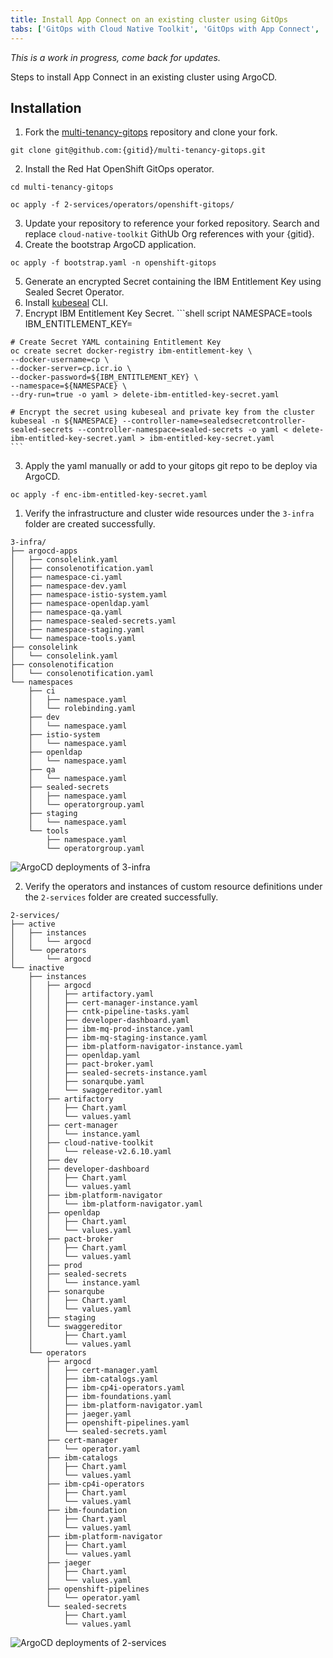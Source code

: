 ```yaml
---
title: Install App Connect on an existing cluster using GitOps
tabs: ['GitOps with Cloud Native Toolkit', 'GitOps with App Connect', 'GitOps with API Connect']
---
```



<PageDescription>

_This is a work in progress, come back for updates._

Steps to install App Connect in an existing cluster using ArgoCD.

</PageDescription>

## Installation
1. Fork the [multi-tenancy-gitops](https://github.com/cloud-native-toolkit/multi-tenancy-gitops) repository and clone your fork.
  ```shell script
  git clone git@github.com:{gitid}/multi-tenancy-gitops.git
  ```
2. Install the Red Hat OpenShift GitOps operator.
  ```shell script
  cd multi-tenancy-gitops

  oc apply -f 2-services/operators/openshift-gitops/
  ```
3. Update your repository to reference your forked repository.  Search and replace `cloud-native-toolkit` GithUb Org references with your {gitid}.
4. Create the bootstrap ArgoCD application.
  ```shell script
  oc apply -f bootstrap.yaml -n openshift-gitops
  ```
5. Generate an encrypted Secret containing the IBM Entitlement Key using Sealed Secret Operator.
  1. Install [kubeseal](https://github.com/bitnami-labs/sealed-secrets/blob/main/README.md) CLI.
  2. Encrypt IBM Entitlement Key Secret.
    ```shell script
    NAMESPACE=tools
    IBM_ENTITLEMENT_KEY=<Entitlement Key>

    # Create Secret YAML containing Entitlement Key
    oc create secret docker-registry ibm-entitlement-key \
    --docker-username=cp \
    --docker-server=cp.icr.io \
    --docker-password=${IBM_ENTITLEMENT_KEY} \
    --namespace=${NAMESPACE} \
    --dry-run=true -o yaml > delete-ibm-entitled-key-secret.yaml

    # Encrypt the secret using kubeseal and private key from the cluster
    kubeseal -n ${NAMESPACE} --controller-name=sealedsecretcontroller-sealed-secrets --controller-namespace=sealed-secrets -o yaml < delete-ibm-entitled-key-secret.yaml > ibm-entitled-key-secret.yaml
    ```
  3. Apply the yaml manually or add to your gitops git repo to be deploy via ArgoCD.
  ```shell script
  oc apply -f enc-ibm-entitled-key-secret.yaml
  ```

  1. Verify the infrastructure and cluster wide resources under the `3-infra` folder are created successfully.
  ```
  3-infra/
  ├── argocd-apps
  │   ├── consolelink.yaml
  │   ├── consolenotification.yaml
  │   ├── namespace-ci.yaml
  │   ├── namespace-dev.yaml
  │   ├── namespace-istio-system.yaml
  │   ├── namespace-openldap.yaml
  │   ├── namespace-qa.yaml
  │   ├── namespace-sealed-secrets.yaml
  │   ├── namespace-staging.yaml
  │   └── namespace-tools.yaml
  ├── consolelink
  │   └── consolelink.yaml
  ├── consolenotification
  │   └── consolenotification.yaml
  └── namespaces
      ├── ci
      │   ├── namespace.yaml
      │   └── rolebinding.yaml
      ├── dev
      │   └── namespace.yaml
      ├── istio-system
      │   └── namespace.yaml
      ├── openldap
      │   └── namespace.yaml
      ├── qa
      │   └── namespace.yaml
      ├── sealed-secrets
      │   ├── namespace.yaml
      │   └── operatorgroup.yaml
      ├── staging
      │   └── namespace.yaml
      └── tools
          ├── namespace.yaml
          └── operatorgroup.yaml
  ```
  ![ArgoCD deployments of 3-infra](images/argocd-cntk-3-infra.png)

  2. Verify the operators and instances of custom resource definitions under the `2-services` folder are created successfully.
  ```
  2-services/
  ├── active
  │   ├── instances
  │   │   └── argocd
  │   └── operators
  │       └── argocd
  └── inactive
      ├── instances
      │   ├── argocd
      │   │   ├── artifactory.yaml
      │   │   ├── cert-manager-instance.yaml
      │   │   ├── cntk-pipeline-tasks.yaml
      │   │   ├── developer-dashboard.yaml
      │   │   ├── ibm-mq-prod-instance.yaml
      │   │   ├── ibm-mq-staging-instance.yaml
      │   │   ├── ibm-platform-navigator-instance.yaml
      │   │   ├── openldap.yaml
      │   │   ├── pact-broker.yaml
      │   │   ├── sealed-secrets-instance.yaml
      │   │   ├── sonarqube.yaml
      │   │   └── swaggereditor.yaml
      │   ├── artifactory
      │   │   ├── Chart.yaml
      │   │   └── values.yaml
      │   ├── cert-manager
      │   │   └── instance.yaml
      │   ├── cloud-native-toolkit
      │   │   └── release-v2.6.10.yaml
      │   ├── dev
      │   ├── developer-dashboard
      │   │   ├── Chart.yaml
      │   │   └── values.yaml
      │   ├── ibm-platform-navigator
      │   │   └── ibm-platform-navigator.yaml
      │   ├── openldap
      │   │   ├── Chart.yaml
      │   │   └── values.yaml
      │   ├── pact-broker
      │   │   ├── Chart.yaml
      │   │   └── values.yaml
      │   ├── prod
      │   ├── sealed-secrets
      │   │   └── instance.yaml
      │   ├── sonarqube
      │   │   ├── Chart.yaml
      │   │   └── values.yaml
      │   ├── staging
      │   └── swaggereditor
      │       ├── Chart.yaml
      │       └── values.yaml
      └── operators
          ├── argocd
          │   ├── cert-manager.yaml
          │   ├── ibm-catalogs.yaml
          │   ├── ibm-cp4i-operators.yaml
          │   ├── ibm-foundations.yaml
          │   ├── ibm-platform-navigator.yaml
          │   ├── jaeger.yaml
          │   ├── openshift-pipelines.yaml
          │   └── sealed-secrets.yaml
          ├── cert-manager
          │   └── operator.yaml
          ├── ibm-catalogs
          │   ├── Chart.yaml
          │   └── values.yaml
          ├── ibm-cp4i-operators
          │   ├── Chart.yaml
          │   └── values.yaml
          ├── ibm-foundation
          │   ├── Chart.yaml
          │   └── values.yaml
          ├── ibm-platform-navigator
          │   ├── Chart.yaml
          │   └── values.yaml
          ├── jaeger
          │   ├── Chart.yaml
          │   └── values.yaml
          ├── openshift-pipelines
          │   └── operator.yaml
          └── sealed-secrets
              ├── Chart.yaml
              └── values.yaml
  ```
  ![ArgoCD deployments of 2-services](images/argocd-ace-2-services.png)

